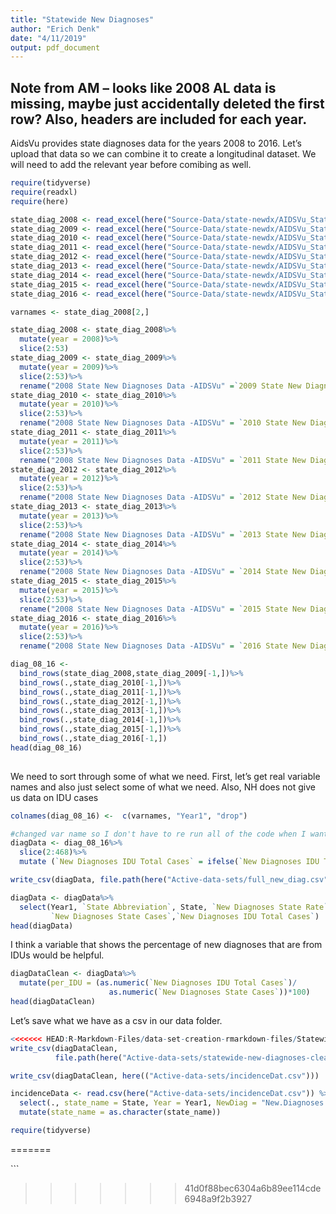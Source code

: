 ```yaml
---
title: "Statewide New Diagnoses"
author: "Erich Denk"
date: "4/11/2019"
output: pdf_document
---
```

## Note from AM -- looks like 2008 AL data is missing, maybe just accidentally deleted the first row? Also, headers are included for each year. 

AidsVu provides state diagnoses data for the years 2008 to 2016. Let's upload that data so we can combine it to create a longitudinal dataset. We will need to add the relevant year before comibing as well.

```r
require(tidyverse)
require(readxl)
require(here)

state_diag_2008 <- read_excel(here("Source-Data/state-newdx/AIDSVu_State_New-DX-Data-Sets_2008.xlsx"))
state_diag_2009 <- read_excel(here("Source-Data/state-newdx/AIDSVu_State_New-DX-Data-Sets_2009.xlsx"))
state_diag_2010 <- read_excel(here("Source-Data/state-newdx/AIDSVu_State_New-DX-Data-Sets_2010.xlsx"))
state_diag_2011 <- read_excel(here("Source-Data/state-newdx/AIDSVu_State_New-DX-Data-Sets_2011.xlsx"))
state_diag_2012 <- read_excel(here("Source-Data/state-newdx/AIDSVu_State_New-DX-Data-Sets_2012.xlsx"))
state_diag_2013 <- read_excel(here("Source-Data/state-newdx/AIDSVu_State_New-DX-Data-Sets_2013.xlsx"))
state_diag_2014 <- read_excel(here("Source-Data/state-newdx/AIDSVu_State_New-DX-Data-Sets_2014.xlsx"))
state_diag_2015 <- read_excel(here("Source-Data/state-newdx/AIDSVu_State_New-DX-Data-Sets_2015.xlsx"))
state_diag_2016 <- read_excel(here("Source-Data/state-newdx/AIDSVu_State_New-DX-Data-Sets_2016.xlsx"))
```

```r
varnames <- state_diag_2008[2,]

state_diag_2008 <- state_diag_2008%>%
  mutate(year = 2008)%>%
  slice(2:53)
state_diag_2009 <- state_diag_2009%>%
  mutate(year = 2009)%>%
  slice(2:53)%>%
  rename("2008 State New Diagnoses Data -AIDSVu" =`2009 State New Diagnoses Data - AIDSVu`)
state_diag_2010 <- state_diag_2010%>%
  mutate(year = 2010)%>%
  slice(2:53)%>%
  rename("2008 State New Diagnoses Data -AIDSVu" = `2010 State New Diagnoses Data - AIDSVu`)
state_diag_2011 <- state_diag_2011%>%
  mutate(year = 2011)%>%
  slice(2:53)%>%
  rename("2008 State New Diagnoses Data -AIDSVu" = `2011 State New Diagnoses Data - AIDSVu`)
state_diag_2012 <- state_diag_2012%>%
  mutate(year = 2012)%>%
  slice(2:53)%>%
  rename("2008 State New Diagnoses Data -AIDSVu" = `2012 State New Diagnoses Data - AIDSVu`)
state_diag_2013 <- state_diag_2013%>%
  mutate(year = 2013)%>%
  slice(2:53)%>%
  rename("2008 State New Diagnoses Data -AIDSVu" = `2013 State New Diagnoses Data - AIDSVu`)
state_diag_2014 <- state_diag_2014%>%
  mutate(year = 2014)%>%
  slice(2:53)%>%
  rename("2008 State New Diagnoses Data -AIDSVu" = `2014 State New Diagnoses Data - AIDSVu`)
state_diag_2015 <- state_diag_2015%>%
  mutate(year = 2015)%>%
  slice(2:53)%>%
  rename("2008 State New Diagnoses Data -AIDSVu" = `2015 State New Diagnoses Data - AIDSVu`)
state_diag_2016 <- state_diag_2016%>%
  mutate(year = 2016)%>%
  slice(2:53)%>%
  rename("2008 State New Diagnoses Data -AIDSVu" = `2016 State New Diagnoses Data - AIDSVu`)
```

```r

diag_08_16 <- 
  bind_rows(state_diag_2008,state_diag_2009[-1,])%>%
  bind_rows(.,state_diag_2010[-1,])%>%
  bind_rows(.,state_diag_2011[-1,])%>%
  bind_rows(.,state_diag_2012[-1,])%>%
  bind_rows(.,state_diag_2013[-1,])%>%
  bind_rows(.,state_diag_2014[-1,])%>%
  bind_rows(.,state_diag_2015[-1,])%>%
  bind_rows(.,state_diag_2016[-1,])
head(diag_08_16)
  
```

We need to sort through some of what we need. First, let's get real variable names and also just select some of what we need. Also, NH does not give us data on IDU cases
```r
colnames(diag_08_16) <-  c(varnames, "Year1", "drop")

```
```r
#changed var name so I don't have to re run all of the code when I want to test this section 
diagData <- diag_08_16%>%
  slice(2:468)%>%
  mutate (`New Diagnoses IDU Total Cases` = ifelse(`New Diagnoses IDU Total Cases` < 0, NA, `New Diagnoses IDU Total Cases`))

write_csv(diagData, file.path(here("Active-data-sets/full_new_diag.csv")))
```
```r
diagData <- diagData%>%
  select(Year1, `State Abbreviation`, State, `New Diagnoses State Rate`, 
         `New Diagnoses State Cases`,`New Diagnoses IDU Total Cases`)
head(diagData)
```

I think a variable that shows the percentage of new diagnoses that are from IDUs would be helpful.
```r
diagDataClean <- diagData%>%
  mutate(per_IDU = (as.numeric(`New Diagnoses IDU Total Cases`)/
                      as.numeric(`New Diagnoses State Cases`))*100)
head(diagDataClean)
```

Let's save what we have as a csv in our data folder.
```r
<<<<<<< HEAD:R-Markdown-Files/data-set-creation-rmarkdown-files/Statewide New Diagnoses.Rmd
write_csv(diagDataClean, 
          file.path(here("Active-data-sets/statewide-new-diagnoses-clean.csv")))

write_csv(diagDataClean, here(("Active-data-sets/incidenceDat.csv")))

incidenceData <- read.csv(here("Active-data-sets/incidenceDat.csv")) %>%
  select(., state_name = State, Year = Year1, NewDiag = "New.Diagnoses.State.Cases") %>%
  mutate(state_name = as.character(state_name))

require(tidyverse)
```


=======

```

>>>>>>> 41d0f88bec6304a6b89ee114cde6948a9f2b3927
